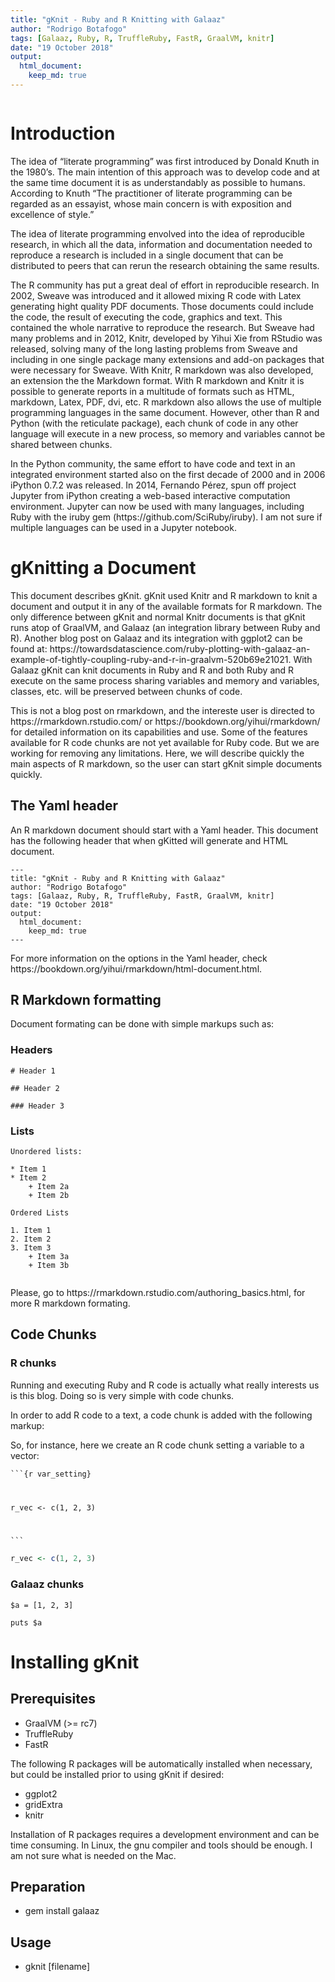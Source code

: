 ```yaml
---
title: "gKnit - Ruby and R Knitting with Galaaz"
author: "Rodrigo Botafogo"
tags: [Galaaz, Ruby, R, TruffleRuby, FastR, GraalVM, knitr]
date: "19 October 2018"
output:
  html_document:
    keep_md: true
---
```


```r

```

# Introduction

The idea of "literate programming" was first introduced by Donald Knuth in the 1980's.
The main intention of this approach was to develop code and at the same time document it
is as understandably as possible to humans.  According to Knuth "The practitioner of 
literate programming can be regarded as an essayist, whose main concern is with exposition 
and excellence of style."

The idea of literate programming envolved into the idea of reproducible research, in which
all the data, information and documentation needed to reproduce a research is included in a
single document that can be distributed to peers that can rerun the research obtaining
the same results.

The R community has put a great deal of effort in reproducible research.  In 2002, Sweave was
introduced and it allowed mixing R code with Latex generating hight quality PDF documents.  Those
documents could include the code, the result of executing the code, graphics and text.  This
contained the whole narrative to reproduce the research.  But Sweave had many problems and in
2012, Knitr, developed by Yihui Xie from RStudio was released, solving many of the long lasting
problems from Sweave and including in one single package many extensions and add-on packages that
were necessary for Sweave.  With Knitr, R markdown was also developed, an extension the the
Markdown format.  With R markdown and Knitr it is possible to generate reports in a multitude
of formats such as HTML, markdown, Latex, PDF, dvi, etc.  R markdown also allows the use of
multiple programming languages in the same document.  However, other than R and Python (with
the reticulate package), each chunk of code in any other language will execute in a new
process, so memory and variables cannot be shared between chunks.

In the Python community, the same effort to have code and text in an integrated environment
started also on the first decade of 2000 and in 2006 iPython 0.7.2 was released.  In 2014,
Fernando Pérez, spun off project Jupyter from iPython creating a web-based interactive
computation environment.  Jupyter can now be used with many languages, including Ruby with the
iruby gem (https://github.com/SciRuby/iruby).  I am not sure if multiple languages can be used
in a Jupyter notebook.

# gKnitting a Document

This document describes gKnit.  gKnit used Knitr and R markdown to knit a document and output
it in any of the
available formats for R markdown.  The only difference between gKnit and normal Knitr documents
is that gKnit runs atop of GraalVM, and Galaaz (an integration library between Ruby and R).
Another blog post on Galaaz and its integration with ggplot2 can be found at:
https://towardsdatascience.com/ruby-plotting-with-galaaz-an-example-of-tightly-coupling-ruby-and-r-in-graalvm-520b69e21021.  With Galaaz gKnit can knit documents in Ruby and R and both
Ruby and R execute on the same process
sharing variables and memory and variables, classes, etc. will be preserved between chunks of
code.

This is not a blog post on rmarkdown, and the intereste user is directed to
https://rmarkdown.rstudio.com/ or
https://bookdown.org/yihui/rmarkdown/ for detailed information on its capabilities and use.
Some of the features available for R code
chunks are not yet available for Ruby code.  But we are working for removing any limitations.
Here, we will describe quickly the main aspects of R markdown, so the user can start gKnit simple
documents quickly.

## The Yaml header

An R markdown document should start with a Yaml header.  This document has the following header that
when gKitted will generate and HTML document.

```
---
title: "gKnit - Ruby and R Knitting with Galaaz"
author: "Rodrigo Botafogo"
tags: [Galaaz, Ruby, R, TruffleRuby, FastR, GraalVM, knitr]
date: "19 October 2018"
output:
  html_document:
    keep_md: true
---
```

For more information on the options in the Yaml header, check https://bookdown.org/yihui/rmarkdown/html-document.html.

## R Markdown formatting

Document formating can be done with simple markups such as:

### Headers

```
# Header 1

## Header 2

### Header 3

```

### Lists

```
Unordered lists:

* Item 1
* Item 2
    + Item 2a
    + Item 2b
```

```
Ordered Lists

1. Item 1
2. Item 2
3. Item 3
    + Item 3a
    + Item 3b


```

Please, go to https://rmarkdown.rstudio.com/authoring_basics.html, for more R markdown formating.

## Code Chunks

### R chunks

Running and executing Ruby and R code is actually what really interests us is this blog.  Doing so
is very simple with code chunks.

In order to add R code to a text, a code chunk is added with the following markup:

So, for instance, here we create an R code chunk setting a variable to a vector:

<code>```{r var_setting}

r_vec <- c(1, 2, 3)

</code>

<code>```</code>

```r
r_vec <- c(1, 2, 3)
```


### Galaaz chunks

```galaaz

$a = [1, 2, 3]
```


```galaaz

puts $a

```

# Installing gKnit

## Prerequisites

* GraalVM (>= rc7)
* TruffleRuby
* FastR

The following R packages will be automatically installed when necessary, but could be installed prior
to using gKnit if desired:

* ggplot2
* gridExtra
* knitr

Installation of R packages requires a development environment and can be time consuming.  In Linux,
the gnu compiler and tools should be enough.  I am not sure what is needed on the Mac.

## Preparation

* gem install galaaz

## Usage

* gknit [filename]